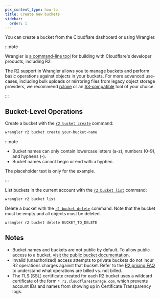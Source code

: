 ```yaml
---
pcx_content_type: how-to
title: Create new buckets
sidebar:
  order: 1
---
```


You can create a bucket from the Cloudflare dashboard or using Wrangler.

:::note

Wrangler is [a command-line tool](/workers/wrangler/install-and-update/) for building with Cloudflare's developer products, including R2.

The R2 support in Wrangler allows you to manage buckets and perform basic operations against objects in your buckets. For more advanced use-cases, including bulk uploads or mirroring files from legacy object storage providers, we recommend [rclone](/r2/examples/rclone/) or an [S3-compatible](/r2/api/s3/) tool of your choice.

:::

## Bucket-Level Operations

Create a bucket with the [`r2 bucket create`](/workers/wrangler/commands/#r2-bucket-create) command:

```sh
wrangler r2 bucket create your-bucket-name
```

:::note

- Bucket names can only contain lowercase letters (a-z), numbers (0-9), and hyphens (-).
- Bucket names cannot begin or end with a hyphen.

The placeholder text is only for the example.

:::

List buckets in the current account with the [`r2 bucket list`](/workers/wrangler/commands/#r2-bucket-list) command:

```sh
wrangler r2 bucket list
```

Delete a bucket with the [`r2 bucket delete`](/workers/wrangler/commands/#r2-bucket-delete) command. Note that the bucket must be empty and all objects must be deleted.

```sh
wrangler r2 bucket delete BUCKET_TO_DELETE
```

## Notes

- Bucket names and buckets are not public by default. To allow public access to a bucket, [visit the public bucket documentation](/r2/buckets/public-buckets/).
- Invalid (unauthorized) access attempts to private buckets do not incur R2 operations charges against that bucket. Refer to the [R2 pricing FAQ](/r2/pricing/#frequently-asked-questions) to understand what operations are billed vs. not billed.
- The TLS (SSL) certificate created for each R2 bucket uses a wildcard certificate of the form `*.r2.cloudflarestorage.com`, which prevents account IDs and names from showing up in Certificate Transparency logs.

